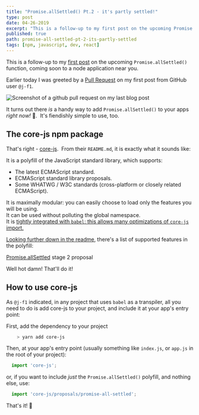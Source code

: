 ```yaml
---
title: "Promise.allSettled() Pt.2 - it's partly settled!"
type: post
date: 04-26-2019
excerpt: "This is a follow-up to my first post on the upcoming Promise.allSettled() function, coming soon to a node application near you. "
published: true
path: promise-all-settled-pt-2-its-partly-settled
tags: [npm, javascript, dev, react]
---
```



This is a follow-up to my [first post](https://mikebifulco.com/solve-all-your-problems-with-promise-allsettled) on the upcoming `Promise.allSettled()` function, coming soon to a node application near you. 

Earlier today I was greeted by a [Pull Request](https://github.com/mbifulco/blog/pull/14) on my first post from GitHub user `@j-f1`.  

  
<Image
  publicId="posts/promise-all-settled-pt-2-its-partly-settled/pr"
  alt="Screenshot of a github pull request on my last blog post"
  caption="PR on my last post, showing how to use Promise.allSettled() now!"
/>

It turns out there _is_ a handy way to add `Promise.allSettled()` to your apps _right now!_ 🎉.  It's fiendishly simple to use, too.

## **The core-js npm package**

That's right - [core-js](https://github.com/zloirock/core-js).  From their `README.md`, it is exactly what it sounds like:

<Aside>

  It is a polyfill of the JavaScript standard library, which supports:  
  - The latest ECMAScript standard.  
  - ECMAScript standard library proposals.  
  - Some WHATWG / W3C standards (cross-platform or closely related ECMAScript).  

  It is maximally modular: you can easily choose to load only the features you will be using.  
  It can be used without polluting the global namespace.  
  It is [tightly integrated with `babel`: this allows many optimizations of `core-js` import.](https://github.com/zloirock/core-js/blob/master/docs/2019-03-19-core-js-3-babel-and-a-look-into-the-future.md#Babel)

</Aside>

[Looking further down in the readme](https://github.com/zloirock/core-js/blob/master/docs/2019-03-19-core-js-3-babel-and-a-look-into-the-future.md#Babel), there's a list of supported features in the polyfill:

<Aside>

  [Promise.allSettled](https://github.com/tc39/proposal-promise-allSettled) stage 2 proposal

</Aside>

Well hot damn! That'll do it! 

## **How to use core-js**

As `@j-f1` indicated, in any project that uses `babel` as a transpiler, all you need to do is add core-js to your project, and include it at your app's entry point:

First, add the dependency to your project

```bash
    > yarn add core-js
```

Then, at your app's entry point (usually something like `index.js`, or `app.js` in the root of your project):

```js
  import 'core-js';
```

or, if you want to include _just_ the `Promise.allSettled()` polyfill, and nothing else, use:

```js
  import 'core-js/proposals/promise-all-settled';
```

That's it! 🍻